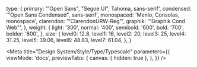 
  type: {
    primary: '"Open Sans", "Segoe UI", Tahoma, sans-serif',
    condensed: '"Open Sans Condensed", sans-serif',
    monospaced: 'Menlo, Consolas, monospace',
    clarendon: '"ClarendonURW-Reg"',
    graphik: '"Graphik Cond Web"',
  },
  weight: {
    light: '300',
    normal: '400',
    semibold: '600',
    bold: '700',
    bolder: '800',
  },
  size: {
    level0: 12.8,
    level1: 16,
    level2: 20,
    level3: 25,
    level4: 31.25,
    level5: 39.06,
    level6: 48.83,
    level7: 61.04,
  },
}

<Meta
  title="Design System/Style/Type/Typescale"
  parameters={{
    viewMode: 'docs',
    previewTabs: {
      canvas: { hidden: true },
    },
  }}
/>

<Title />

Our default font is Open Sans and our [type scale](http://spencermortensen.com/articles/typographic-scale/) is built based on its characteristics and our default sizing value of `1rem`.

## Levels

Our system uses a modular scale based on levels of hierarchy. This scale is based on the [Major Third](https://en.wikipedia.org/wiki/Major_third) (5:4 or 1.25). Given that our base size is `1rem` or `16px` (in most browsers) we can calculate our font sizes from there.

<table>
  <thead>
    <tr>
      <th>Level</th>
      <th>Calculation</th>
      <th>Size in ems</th>
      <th>Size in pixels</th>
    </tr>
  </thead>
  <tbody>
    <tr>
      <td>0</td>
      <td>
        <code>1em * .75</code>
      </td>
      <td>
        <code>.8em</code>
      </td>
      <td>
        <code>12.8px</code>
      </td>
    </tr>
    <tr>
      <td>1 (Default)</td>
      <td>
        <code>1em</code>
      </td>
      <td>
        <code>1em</code>
      </td>
      <td>
        <code>16px</code>
      </td>
    </tr>
    <tr>
      <td>2</td>
      <td>
        <code>1em * 1.25</code>
      </td>
      <td>
        <code>1.25em</code>
      </td>
      <td>
        <code>20px</code>
      </td>
    </tr>
    <tr>
      <td>3</td>
      <td>
        <code>1.25em * 1.25</code>
      </td>
      <td>
        <code>1.563em</code>
      </td>
      <td>
        <code>25px</code>
      </td>
    </tr>
    <tr>
      <td>4</td>
      <td>
        <code>1.953em * 1.25</code>
      </td>
      <td>
        <code>1.953em</code>
      </td>
      <td>
        <code>31.25px</code>
      </td>
    </tr>
    <tr>
      <td>5</td>
      <td>
        <code>2.441em * 1.25</code>
      </td>
      <td>
        <code>2.441em</code>
      </td>
      <td>
        <code>39.06px</code>
      </td>
    </tr>
    <tr>
      <td>6</td>
      <td>
        <code>3.052em * 1.25</code>
      </td>
      <td>
        <code>3.052em</code>
      </td>
      <td>
        <code>48.83px</code>
      </td>
    </tr>
    <tr>
      <td>7</td>
      <td>
        <code>3.815em * 1.25</code>
      </td>
      <td>
        <code>3.815em</code>
      </td>
      <td>
        <code>61.04px</code>
      </td>
    </tr>
  </tbody>
</table>

<Typeset
  fontSizes={[
    Number(typography.size.level0),
    Number(typography.size.level1),
    Number(typography.size.level2),
    Number(typography.size.level3),
    Number(typography.size.level4),
    Number(typography.size.level5),
    Number(typography.size.level6),
    Number(typography.size.level7),
  ]}
  sampleText={'Example Text'}
  fontFamily={typography.type.primary}
/>

## Body text

<Typeset
  fontSizes={[
    Number(typography.size.level0),
    Number(typography.size.level1),
    Number(typography.size.level2),
  ]}
  sampleText={`Lorem ipsum dolor sit amet consectetur adipisicing elit. Amet, praesentium quod aperiam deserunt exercitationem alias consequatur culpa!`}
  fontFamily={typography.type.primary}
/>
